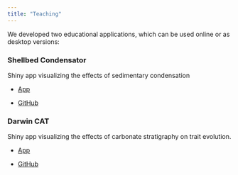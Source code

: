 ```yaml
---
title: "Teaching"
---
```


We developed two educational applications, which can be used online or as desktop versions:

### Shellbed Condensator

Shiny app visualizing the effects of sedimentary condensation

-   [App](https://stratigraphicpaleobiology.shinyapps.io/shellbed_condensator/)

-   [GitHub](https://github.com/MindTheGap-ERC/ShellbedCondensator)

### Darwin CAT

Shiny app visualizing the effects of carbonate stratigraphy on trait evolution.

-   [App](https://stratigraphicpaleobiology.shinyapps.io/DarwinCAT/)

-   [GitHub](https://github.com/MindTheGap-ERC/DarwinCAT)
